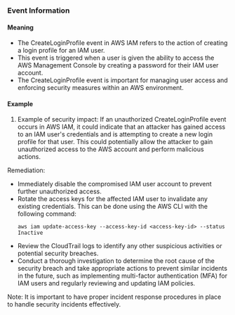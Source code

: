 
### Event Information

#### Meaning

- The CreateLoginProfile event in AWS IAM refers to the action of creating a login profile for an IAM user.
- This event is triggered when a user is given the ability to access the AWS Management Console by creating a password for their IAM user account.
- The CreateLoginProfile event is important for managing user access and enforcing security measures within an AWS environment.

#### Example

1. Example of security impact: If an unauthorized CreateLoginProfile event occurs in AWS IAM, it could indicate that an attacker has gained access to an IAM user's credentials and is attempting to create a new login profile for that user. This could potentially allow the attacker to gain unauthorized access to the AWS account and perform malicious actions.

Remediation:
- Immediately disable the compromised IAM user account to prevent further unauthorized access.
- Rotate the access keys for the affected IAM user to invalidate any existing credentials. This can be done using the AWS CLI with the following command:
  ```
  aws iam update-access-key --access-key-id <access-key-id> --status Inactive
  ```
- Review the CloudTrail logs to identify any other suspicious activities or potential security breaches.
- Conduct a thorough investigation to determine the root cause of the security breach and take appropriate actions to prevent similar incidents in the future, such as implementing multi-factor authentication (MFA) for IAM users and regularly reviewing and updating IAM policies.

Note: It is important to have proper incident response procedures in place to handle security incidents effectively.

